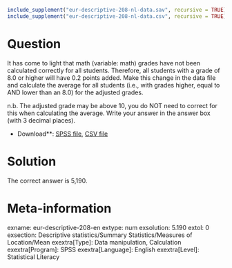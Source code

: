 ```r
include_supplement("eur-descriptive-208-nl-data.sav", recursive = TRUE)
include_supplement("eur-descriptive-208-nl-data.csv", recursive = TRUE)
```

Question
========
It has come to light that math (variable: math) grades have not been calculated correctly for all students. Therefore, all students with a grade of 8.0 or higher will have 0.2 points added. Make this change in the data file and calculate the average for all students (i.e., with grades higher, equal to AND lower than an 8.0) for the adjusted grades.

n.b. The adjusted grade may be above 10, you do NOT need to correct for this when calculating the average. Write your answer in the answer box (with 3 decimal places).

* Download**: [SPSS file](eur-descriptive-208-nl-data.sav), [CSV file](eur-descriptive-208-nl-data.csv)


Solution
========
The correct answer is 5,190.

Meta-information
================
exname: eur-descriptive-208-en
extype: num
exsolution: 5.190
extol: 0
exsection: Descriptive statistics/Summary Statistics/Measures of Location/Mean
exextra[Type]: Data manipulation, Calculation
exextra[Program]: SPSS
exextra[Language]: English
exextra[Level]: Statistical Literacy
